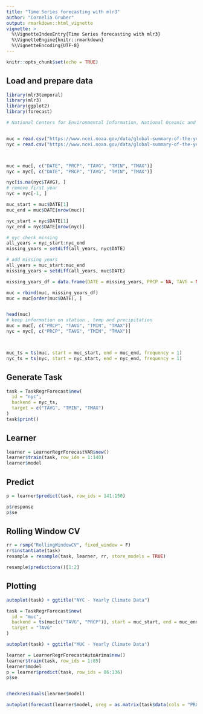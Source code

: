 ```yaml
---
title: "Time Series forecasting with mlr3"
author: "Cornelia Gruber"
output: rmarkdown::html_vignette
vignette: >
  %\VignetteIndexEntry{Time Series forecasting with mlr3}
  %\VignetteEngine{knitr::rmarkdown}
  %\VignetteEncoding{UTF-8}
---
```


```r
knitr::opts_chunk$set(echo = TRUE)
```

## Load and prepare data


```r
library(mlr3temporal)
library(mlr3)
library(ggplot2)
library(forecast)

# National Centers for Environmental Information, National Oceanic and Atmospheric Administration


muc = read.csv("https://www.ncei.noaa.gov/data/global-summary-of-the-year/access/GM000004199.csv")
nyc = read.csv("https://www.ncei.noaa.gov/data/global-summary-of-the-year/access/USW00094728.csv")



muc = muc[, c("DATE", "PRCP", "TAVG", "TMIN", "TMAX")]
nyc = nyc[, c("DATE", "PRCP", "TAVG", "TMIN", "TMAX")]

nyc[is.na(nyc$TAVG), ]
# remove first year
nyc = nyc[-1, ]

muc_start = muc$DATE[1]
muc_end = muc$DATE[nrow(muc)]

nyc_start = nyc$DATE[1]
nyc_end = nyc$DATE[nrow(nyc)]

# nyc check missing
all_years = nyc_start:nyc_end
missing_years = setdiff(all_years, nyc$DATE)

# add missing years
all_years = muc_start:muc_end
missing_years = setdiff(all_years, muc$DATE)

missing_years_df = data.frame(DATE = missing_years, PRCP = NA, TAVG = NA, TMIN = NA, TMAX = NA)

muc = rbind(muc, missing_years_df)
muc = muc[order(muc$DATE), ]


head(muc)
# keep information on station , temp and precipitation
muc = muc[, c("PRCP", "TAVG", "TMIN", "TMAX")]
nyc = nyc[, c("PRCP", "TAVG", "TMIN", "TMAX")]



muc_ts = ts(muc, start = muc_start, end = muc_end, frequency = 1)
nyc_ts = ts(nyc, start = nyc_start, end = nyc_end, frequency = 1)
```

## Generate Task



```r
task = TaskRegrForecast$new(
  id = "nyc",
  backend = nyc_ts,
  target = c("TAVG", "TMIN", "TMAX")
)
task$print()
```

## Learner

```r
learner = LearnerRegrForecastVAR$new()
learner$train(task, row_ids = 1:140)
learner$model
```


## Predict

```r
p = learner$predict(task, row_ids = 141:150)

p$response
p$se
```

## Rolling Window CV

```r

rr = rsmp("RollingWindowCV", fixed_window = F)
rr$instantiate(task)
resample = resample(task, learner, rr, store_models = TRUE)

resample$predictions()[1:2]
```

## Plotting

```r

autoplot(task) + ggtitle("NYC - Yearly Climate Data")

task = TaskRegrForecast$new(
  id = "muc",
  backend = ts(muc[c("TAVG", "PRCP")], start = muc_start, end = muc_end, frequency = 1),
  target = "TAVG"
)

autoplot(task) + ggtitle("MUC - Yearly Climate Data")

learner = LearnerRegrForecastAutoArima$new()
learner$train(task, row_ids = 1:85)
learner$model
p = learner$predict(task, row_ids = 86:136)
p$se


checkresiduals(learner$model)

autoplot(forecast(learner$model, xreg = as.matrix(task$data(cols = "PRCP", rows = 131:136)))) + ylab("value")
```
